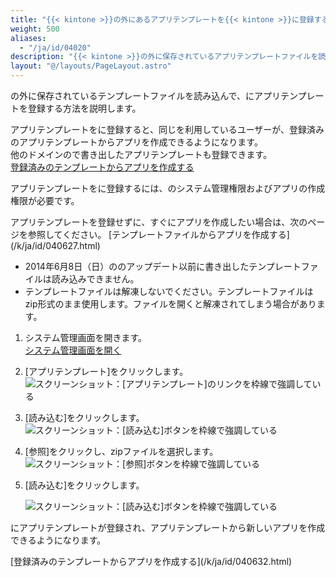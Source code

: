 ```yaml
---
title: "{{< kintone >}}の外にあるアプリテンプレートを{{< kintone >}}に登録する"
weight: 500
aliases:
  - "/ja/id/04020"
description: "{{< kintone >}}の外に保存されているアプリテンプレートファイルを読み込んで、{{< kintone >}}内に登録する方法を説明しています。"
layout: "@/layouts/PageLayout.astro"
---
```




<Kintone />の外に保存されているテンプレートファイルを読み込んで、<Kintone />にアプリテンプレートを登録する方法を説明します。  

アプリテンプレートを<Kintone />に登録すると、同じ<Kintone />を利用しているユーザーが、登録済みのアプリテンプレートからアプリを作成できるようになります。  
他のドメインの<Kintone />で書き出したアプリテンプレートも登録できます。  
[登録済みのテンプレートからアプリを作成する](/k/ja/id/040632.html)

アプリテンプレートを<Kintone />に登録するには、<Kintone />のシステム管理権限およびアプリの作成権限が必要です。

<Hint>
アプリテンプレートを登録せずに、すぐにアプリを作成したい場合は、次のページを参照してください。  
[テンプレートファイルからアプリを作成する](/k/ja/id/040627.html)

</Hint>

<Note>

* 2014年6月8日（日）の<Kintone />のアップデート以前に書き出したテンプレートファイルは読み込みできません。
* テンプレートファイルは解凍しないでください。テンプレートファイルはzip形式のまま使用します。ファイルを開くと解凍されてしまう場合があります。


</Note>

1. <Kintone />システム管理画面を開きます。  
  [<Kintone />システム管理画面を開く](/k/ja/id/04046.html)

1. [アプリテンプレート]をクリックします。  
   <Img src="/k/kintone/img-ja/import_template_01.png" alt="スクリーンショット：[アプリテンプレート]のリンクを枠線で強調している" />

1. [読み込む]をクリックします。  
   <Img src="/k/kintone/img-ja/import_template_02.png" alt="スクリーンショット：[読み込む]ボタンを枠線で強調している" />

1. [参照]をクリックし、zipファイルを選択します。  
   <Img src="/k/kintone/img-ja/import_template_03.png" alt="スクリーンショット：[参照]ボタンを枠線で強調している" />

1. [読み込む]をクリックします。  

   <Img src="/k/kintone/img-ja/import_template_04.png" alt="スクリーンショット：[読み込む]ボタンを枠線で強調している" />
  <Kintone />にアプリテンプレートが登録され、アプリテンプレートから新しいアプリを作成できるようになります。

<Reference>
[登録済みのテンプレートからアプリを作成する](/k/ja/id/040632.html)

</Reference>
